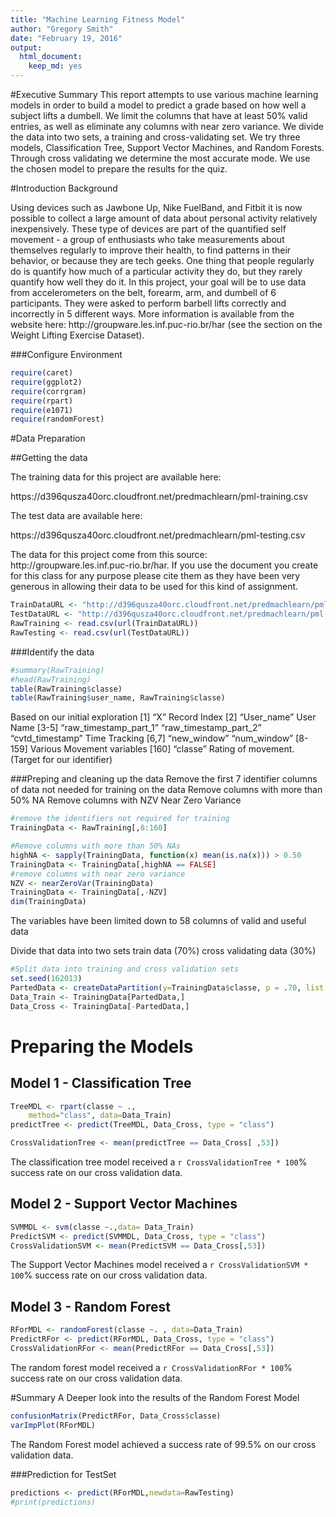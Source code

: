 ```yaml
---
title: "Machine Learning Fitness Model"
author: "Gregory Smith"
date: "February 19, 2016"
output: 
  html_document: 
    keep_md: yes
---
```

#Executive Summary
This report attempts to use various machine learning models in order to build a model to predict a grade based on how well a subject lifts a dumbell.  We limit the columns that have at least 50% valid entries, as well as eliminate any columns with near zero variance.  We divide the data into two sets, a training and cross-validating set.  We try three models,  Classification Tree, Support Vector Machines, and Random Forests.  Through cross validating we determine the most accurate mode.  We use the chosen model to prepare the results for the quiz.

#Introduction
Background

Using devices such as Jawbone Up, Nike FuelBand, and Fitbit it is now possible to collect a large amount of data about personal activity relatively inexpensively. These type of devices are part of the quantified self movement - a group of enthusiasts who take measurements about themselves regularly to improve their health, to find patterns in their behavior, or because they are tech geeks. One thing that people regularly do is quantify how much of a particular activity they do, but they rarely quantify how well they do it. In this project, your goal will be to use data from accelerometers on the belt, forearm, arm, and dumbell of 6 participants. They were asked to perform barbell lifts correctly and incorrectly in 5 different ways. More information is available from the website here: http://groupware.les.inf.puc-rio.br/har (see the section on the Weight Lifting Exercise Dataset).

###Configure Environment
```r
require(caret)
require(ggplot2)
require(corrgram)
require(rpart)
require(e1071)
require(randomForest)
```

#Data Preparation

##Getting the data

The training data for this project are available here:

https://d396qusza40orc.cloudfront.net/predmachlearn/pml-training.csv

The test data are available here:

https://d396qusza40orc.cloudfront.net/predmachlearn/pml-testing.csv

The data for this project come from this source: http://groupware.les.inf.puc-rio.br/har. If you use the document you create for this class for any purpose please cite them as they have been very generous in allowing their data to be used for this kind of assignment.

```r
TrainDataURL <- "http://d396qusza40orc.cloudfront.net/predmachlearn/pml-training.csv"
TestDataURL <- "http://d396qusza40orc.cloudfront.net/predmachlearn/pml-testing.csv"
RawTraining <- read.csv(url(TrainDataURL))
RawTesting <- read.csv(url(TestDataURL))

```

###Identify the data
```r
#summary(RawTraining)
#head(RawTraining)
table(RawTraining$classe)
table(RawTraining$user_name, RawTraining$classe)

```
Based on our initial exploration
[1] "X" Record Index
[2] "User_name" User Name
[3-5] "raw_timestamp_part_1" "raw_timestamp_part_2" "cvtd_timestamp" Time Tracking 
[6,7] "new_window" "num_window"
[8-159] Various Movement variables
[160] "classe"  Rating of movement.  (Target for our identifier)

###Preping and cleaning up the data
Remove the first 7 identifier columns of data not needed for training on the data
Remove columns with more than 50% NA
Remove columns with NZV Near Zero Variance

```r
#remove the identifiers not required for training
TrainingData <- RawTraining[,8:160]

#Remove columns with more than 50% NAs
highNA <- sapply(TrainingData, function(x) mean(is.na(x))) > 0.50
TrainingData <- TrainingData[,highNA == FALSE]
#remove columns with near zero variance 
NZV <- nearZeroVar(TrainingData)
TrainingData <- TrainingData[,-NZV]
dim(TrainingData)
```
The variables have been limited down to 58 columns of valid and useful data

Divide that data into two sets
        train data (70%)
        cross validating data (30%)


```r

#Split data into training and cross validation sets
set.seed(162013)
PartedData <- createDataPartition(y=TrainingData$classe, p = .70, list = FALSE)
Data_Train <- TrainingData[PartedData,]
Data_Cross <- TrainingData[-PartedData,]

```

# Preparing the Models

## Model 1 - Classification Tree
```r
TreeMDL <- rpart(classe ~ .,
  	method="class", data=Data_Train)
predictTree <- predict(TreeMDL, Data_Cross, type = "class")

CrossValidationTree <- mean(predictTree == Data_Cross[ ,53]) 

```
The classification tree model received a `r CrossValidationTree * 100`% success rate on our cross validation data.

## Model 2 - Support Vector Machines
```r
SVMMDL <- svm(classe ~.,data= Data_Train)
PredictSVM <- predict(SVMMDL, Data_Cross, type = "class")
CrossValidationSVM <- mean(PredictSVM == Data_Cross[,53])
```
The Support Vector Machines model  received a `r CrossValidationSVM * 100`% success rate on our cross validation data.

## Model 3 - Random Forest
```r
RForMDL <- randomForest(classe ~. , data=Data_Train)
PredictRFor <- predict(RForMDL, Data_Cross, type = "class")
CrossValidationRFor <- mean(PredictRFor == Data_Cross[,53])
```
The random forest model  received a `r CrossValidationRFor * 100`% success rate on our cross validation data.



#Summary
A Deeper look into the results of the Random Forest Model
```r
confusionMatrix(PredictRFor, Data_Cross$classe)
varImpPlot(RForMDL)
```

The Random Forest model achieved a success rate of 99.5% on our cross validation data.

###Prediction for TestSet
```r
predictions <- predict(RForMDL,newdata=RawTesting)
#print(predictions)
```